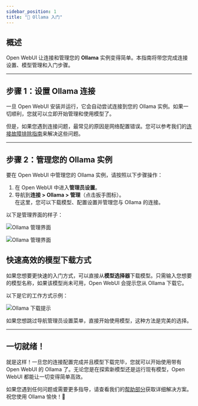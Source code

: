 ```yaml
---
sidebar_position: 1
title: "🦙 Ollama 入门"
---
```


## 概述

Open WebUI 让连接和管理您的 **Ollama** 实例变得简单。本指南将带您完成连接设置、模型管理和入门步骤。

---

## 步骤 1：设置 Ollama 连接

一旦 Open WebUI 安装并运行，它会自动尝试连接到您的 Ollama 实例。如果一切顺利，您就可以立即开始管理和使用模型了。

但是，如果您遇到连接问题，最常见的原因是网络配置错误。您可以参考我们的[连接故障排除指南](/troubleshooting/connection-error)来解决这些问题。

---

## 步骤 2：管理您的 Ollama 实例

要在 Open WebUI 中管理您的 Ollama 实例，请按照以下步骤操作：

1. 在 Open WebUI 中进入**管理员设置**。
2. 导航到**连接 > Ollama > 管理**（点击扳手图标）。  
   在这里，您可以下载模型、配置设置并管理您与 Ollama 的连接。

以下是管理界面的样子：

![Ollama 管理界面](/img/getting-started/quick-start/manage-ollama.png)

![Ollama 管理界面](/img/getting-started/quick-start/manage-modal-ollama.png)


## 快速高效的模型下载方式

如果您想要更快速的入门方式，可以直接从**模型选择器**下载模型。只需输入您想要的模型名称，如果该模型尚未可用，Open WebUI 会提示您从 Ollama 下载它。

以下是它的工作方式示例：

![Ollama 下载提示](/img/getting-started/quick-start/selector-ollama.png)

如果您想跳过导航管理员设置菜单，直接开始使用模型，这种方法是完美的选择。

---

## 一切就绪！

就是这样！一旦您的连接配置完成并且模型下载完毕，您就可以开始使用带有 Open WebUI 的 Ollama 了。无论您是在探索新模型还是运行现有模型，Open WebUI 都能让一切变得简单高效。

如果您遇到任何问题或需要更多指导，请查看我们的[帮助部分](/troubleshooting)获取详细解决方案。祝您使用 Ollama 愉快！🎉